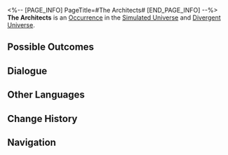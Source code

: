 <%-- [PAGE_INFO]
PageTitle=#The Architects#
[END_PAGE_INFO] --%>
{{Stub}}
{{Simulated Universe Event Infobox
|id            = 11501
|title         = 
|image         = Occurrence Default.png
|domains_su    = Unknown
|domains_swarm = Unknown
|domains_gng   = Unknown
|domains_du    = Unknown
|domains_und   = Unknown
|requirements  = 
|prev          = 
|next          = 
|characters    = 
|factions      = 
|order         = 076
|order_du      = 018
}}
'''The Architects''' is an [[Divergent Universe/Occurrence|Occurrence]] in the [[Simulated Universe]] and [[Divergent Universe]].

==Possible Outcomes==
{{Possible Outcomes
|choice_1 = Thank the Aeon Qlipoth.
|result_1 = Obtain 1 Scepter(s) of 2-star rarity.
|modes_1  = und

|choice_2 = Thank the Aeon Qlipoth.
|result_2 = Obtain 1 Curio(s) of 2-star rarity.
|modes_2  = du

|choice_3 = Leave.
|result_3 = Obtain 200 Cosmic Fragment(s).
|modes_3  = du,und

|choice_4 = Thank the Aeon Qlipoth.
|result_4 = Obtain 1 Curio.
|modes_4  = su,swarm,gng

|choice_5 = Leave.
|result_5 = Obtain 150 Cosmic Fragment(s).
|modes_5  = su,swarm,gng

}}
<!--
==Gameplay Notes==
* 
-->
==Dialogue==
{{Dialogue Start}}
:{{tx}}
{{Dialogue End}}

==Other Languages==
{{Other Languages
|en   = The Architects
|zhs  = 筑城者
|zht  = 築城者
|ja   = {{Rubi|建創者|けんそうしゃ}}
|ko   = 축성가(築城家)
|es   = Los Arquitectos
|fr   = Les Architectes
|ru   = Архитекторы
|th   = ผู้สร้างเมือง
|vi   = Đấng Kiến Tạo
|de   = Die Architekten
|id   = Architect
|pt   = Os Arquitetos
}}

==Change History==
{{Change History|1.0}}

==Navigation==
{{Occurrence Navbox}}
